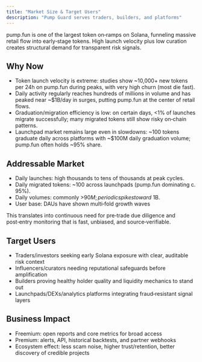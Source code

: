 ```yaml
---
title: "Market Size & Target Users"
description: "Pump Guard serves traders, builders, and platforms"
---
```


pump.fun is one of the largest token on‑ramps on Solana, funneling massive retail flow into early‑stage tokens. High launch velocity plus low curation creates structural demand for transparent risk signals.

## Why Now

- Token launch velocity is extreme: studies show ~10,000+ new tokens per 24h on pump.fun during peaks, with very high churn (most die fast).
- Daily activity regularly reaches hundreds of millions in volume and has peaked near ~$1B/day in surges, putting pump.fun at the center of retail flows.
- Graduation/migration efficiency is low: on certain days, <1% of launches migrate successfully; many migrated tokens still show risky on‑chain patterns.
- Launchpad market remains large even in slowdowns: ~100 tokens graduate daily across platforms with ~$100M daily graduation volume; pump.fun often holds ~95% share.

## Addressable Market

- Daily launches: high thousands to tens of thousands at peak cycles.
- Daily migrated tokens: ~100 across launchpads (pump.fun dominating c. 95%).
- Daily volumes: commonly >$90M; periodic spikes toward ~$1B.
- User base: DAUs have shown multi‑fold growth waves

This translates into continuous need for pre‑trade due diligence and post‑entry monitoring that is fast, unbiased, and source‑verifiable.

## Target Users

- Traders/investors seeking early Solana exposure with clear, auditable risk context
- Influencers/curators needing reputational safeguards before amplification
- Builders proving healthy holder quality and liquidity mechanics to stand out
- Launchpads/DEXs/analytics platforms integrating fraud‑resistant signal layers

## Business Impact

- Freemium: open reports and core metrics for broad access
- Premium: alerts, API, historical backtests, and partner webhooks
- Ecosystem effect: less scam noise, higher trust/retention, better discovery of credible projects